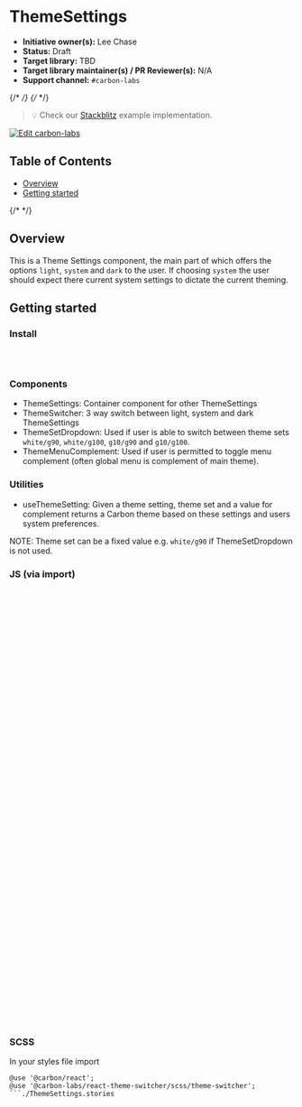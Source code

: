 
<Meta isTemplate />

# ThemeSettings

- **Initiative owner(s):** Lee Chase
- **Status:** Draft
- **Target library:** TBD
- **Target library maintainer(s) / PR Reviewer(s):** N/A
- **Support channel:** `#carbon-labs`

{/* <!-- START doctoc generated TOC please keep comment here to allow auto update --> */}
{/* <!-- DON'T EDIT THIS SECTION, INSTEAD RE-RUN doctoc TO UPDATE --> */}

> 💡 Check our
> [Stackblitz](https://stackblitz.com/github/carbon-design-system/carbon-labs/tree/main/examples/react/ThemeSettings)
> example implementation.

[![Edit carbon-labs](https://developer.stackblitz.com/img/open_in_stackblitz.svg)](https://stackblitz.com/github/carbon-design-system/carbon-labs/tree/main/examples/react/ThemeSettings)

## Table of Contents

- [Overview](#overview)
- [Getting started](#getting-started)

{/* <!-- END doctoc generated TOC please keep comment here to allow auto update --> */}

## Overview

This is a Theme Settings component, the main part of which offers the options
`light`, `system` and `dark` to the user. If choosing `system` the user should
expect there current system settings to dictate the current theming.

<Canvas of={ThemeSettingsStories.InContextUseThemeSetting} />

## Getting started

### Install

```bash
yarn add @carbon/react
yarn add @carbon-labs/react-theme-switcher
```

### Components

- ThemeSettings: Container component for other ThemeSettings
- ThemeSwitcher: 3 way switch between light, system and dark ThemeSettings
- ThemeSetDropdown: Used if user is able to switch between theme sets
  `white/g90`, `white/g100`, `g10/g90` and `g10/g100`.
- ThemeMenuComplement: Used if user is permitted to toggle menu complement
  (often global menu is complement of main theme).

### Utilities

- useThemeSetting: Given a theme setting, theme set and a value for complement
  returns a Carbon theme based on these settings and users system preferences.

NOTE: Theme set can be a fixed value e.g. `white/g90` if ThemeSetDropdown is not
used.

### JS (via import)

```javascript
import { Theme } from '@carbon/react';
import {
  ThemeSettings,
  ThemeMenuComplement,
  ThemeSetDropdown,
  ThemeSwitcher,
  useThemeSetting,
} from '@carbon-labs/react-theme-switcher/es/index';

function App() {
  const [themeSetting, setThemeSetting] = useState(`system`);
  const [themeMenuComplement, setThemeMenuComplement] = useState(false);
  const [themeSet, setThemeSet] = useState('white/g100');
  const theme = useThemeSetting(themeSetting, themeSet, false);
  const themeHeader = useThemeSetting(
    themeSetting,
    themeSet,
    themeMenuComplement
  );

  return (
    <Theme className={'theme-setting-in-context'} theme={themeHeader}>
      <header className="theme-setting-in-context__header">
        A sample header
      </header>
      <Theme as="main" className="theme-setting-in-context__main" theme={theme}>
        <h2>Your app goes here.</h2>

        <ThemeSettings>
          <ThemeSwitcher
            onChange={setThemeSetting}
            value={themeSetting}></ThemeSwitcher>
          <ThemeMenuComplement
            id="theme-menu-complement"
            labelText="Complement menu theme"
            checked={themeMenuComplement}
            onChange={setThemeMenuComplement}
          />
          <ThemeSetDropdown
            id="theme-dropdown"
            label="Theme set"
            titleText="Theme set"
            value={themeSet}
            onChange={setThemeSet}
          />
        </ThemeSettings>
      </Theme>
    </Theme>
  );
}

export default App;
```

### SCSS

In your styles file import

````
@use '@carbon/react';
@use '@carbon-labs/react-theme-switcher/scss/theme-switcher';
```./ThemeSettings.stories
````
